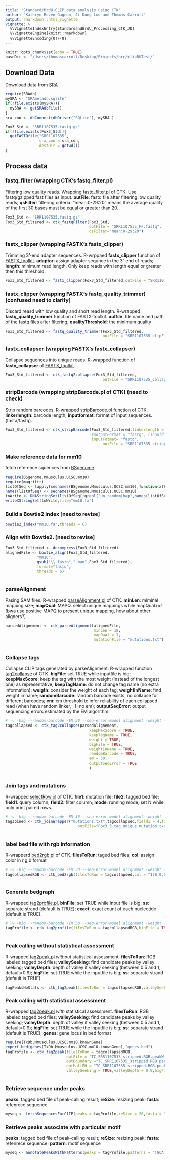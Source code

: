 ```yaml
---
title: "Standard/BrdU-CLIP data analysis using CTK"
author: "Kathryn Rozen-Gagnon, Ji-Dung Luo and Thomas Carroll"
output: rmarkdown::html_vignette
vignette: >
  %\VignetteIndexEntry{StandardandBrdU_Processing_CTK_JD}
  %\VignetteEngine{knitr::rmarkdown}
  %\VignetteEncoding{UTF-8}
---
```


```r
knitr::opts_chunk$set(echo = TRUE)
baseDir <- "/Users/thomascarroll/Desktop/Projects/brc/clipRUTest/"
```

## Download Data
Download data from [SRA](https://www.ncbi.nlm.nih.gov/sra)

```r
require(SRAdb)
mySRA <- "SRAmetadb.sqlite"
if(!file.exists(mySRA)){
  mySRA <- getSRAdbFile()
}
sra_con <- dbConnect(dbDriver("SQLite"), mySRA )
```

```r
Fox3_Std <- "SRR1107535.fastq.gz"
if(!file.exists(Fox3_Std)){
  getFASTQfile("SRR1107535",
               sra_con = sra_con,
               destDir = getwd())
}
```

## Process data

### fastq_filter **(wrapping CTK's fastq_filter.pl)**
Filtering low quality reads. Wrapping [fastq_filter.pl](https://zhanglab.c2b2.columbia.edu/index.php/CTK_usage#fastq_filter.pl) of CTK. Use fastq/gzipped fast files as input. **outFile**: fastq file after filtering low quality reads; **qsFilter**: filtering criteria. "mean:0-29:20" means the average quality of the first 30 bases must be equal or greater than 20.  

```r
Fox3_Std <- "SRR1107535.fastq.gz"
Fox3_Std_filtered <- ctk_fastqFilter(Fox3_Std,
                                     outFile = "SRR1107535_FF.fastq",
                                     qsFilter="mean:0-29:20")

```

### fastx_clipper **(wrapping FASTX's fastx_clipper)**
Trimming 3'-end adapter sequences. R-wrppaed **fastx_clipper** function of [FASTX_toolkit](http://hannonlab.cshl.edu/fastx_toolkit/commandline.html#fastq_quality_filter_usage). **adaptor**: assign adapter sequnce in the 3'-end of reads; **length**: minimum read length. Only keep reads with length equal or greater then this threshold. 

```r
Fox3_Std_filtered <- fastx_clipper(Fox3_Std_filtered,outFile = "SRR1107535_clipped.fastq",adaptor = "GTGTCAGTCACTTCCAGCGG",length =20)

```


### fastx_clipper **(wrapping FASTX's fastq_quality_trimmer)** [confused need to clarify]
Discard reasd with low quality and short read length. R-wrapped **fastq_quality_trimmer** function of FASTX-toolkit. **outfile**: file name and path of the fastq files after filtering; **qualityThreshold**: the minimum quality 

```r
Fox3_Std_filtered <- fastq_quality_trimmer(Fox3_Std_filtered,
                                           outFile = "SRR1107535_clipFiltered.fastq.gz",qualityThreshold = 5,minimumLength = 20 )

```

### fastx_collapser **(wrapping FASTX's fastx_collapser)**
Collapse sequences into unique reads. R-wrapped function of **fastx_collapser** of [FASTX_toolkit](http://hannonlab.cshl.edu/fastx_toolkit/commandline.html#fastq_quality_filter_usage). 

```r
Fox3_Std_filtered <- ctk_fastq2collapse(Fox3_Std_filtered,
                                           outFile = "SRR1107535_collapsed.fastq.gz")

```

### stripBarcode **(wrapping stripBarcode.pl of CTK)** (need to check)
Strip random barcodes. R-wrapped [stripBarcode.pl](https://zhanglab.c2b2.columbia.edu/index.php/CTK_usage#stripBarcode.pl) function of CTK. **linkerlength**: barcode length; **inputformat**: format of input sequences. (fasta/fastq).

```r
Fox3_Std_filtered <- ctk_stripBarcode(Fox3_Std_filtered,linkerlength = 5,
                                      #outputFormat = "fastq", (should be inputformat)
                                      inputFotmat= "fastq",
                                           outFile = "SRR1107535_stripped.fastq.gz")

```

### Make reference data for mm10
fetch reference squences from [BSgenome](https://www.bioconductor.org/packages/release/bioc/html/BSgenome.html).

```r
require(BSgenome.Mmusculus.UCSC.mm10)
require(magrittr)
listOfSeq <- lapply(seqnames(BSgenome.Mmusculus.UCSC.mm10),function(x)BSgenome.Mmusculus.UCSC.mm10[[x]])
names(listOfSeq) <- seqnames(BSgenome.Mmusculus.UCSC.mm10)
toWrite <- DNAStringSet(listOfSeq[!grepl("Un|random|hap",names(listOfSeq))])
writeXStringSet(toWrite,file="mm10.fa")
```

### Build a Bowtie2 index [need to revise]

```r
bowtie2_index("mm10.fa",threads = 6)
```


### Align with Bowtie2. [need to revise]

```r
Fox3_Std_filtered <- decompress(Fox3_Std_filtered)
alignedFile <- bowtie_align(Fox3_Std_filtered,
              "mm10",
              gsub("\\.fastq",".bam",Fox3_Std_filtered),
              format="fastq",
              threads = 6)
             
```


### parseAlignment
Pasing SAM files. R-wrapped [parseAlignment.pl](https://zhanglab.c2b2.columbia.edu/index.php/CTK_usage#parseAlignment.pl) of CTK. **minLen**: miminal mapping size; **mapQual**: MAPQ. select unique mappings while mapQual>=1 [bwa use positive MAPQ to present unique mapping, how about other aligners?]

```r

parsedAlignement <- ctk_parseAlignment(alignedFile,
                                       minLen = 18,
                                       mapQual = 1,
                                       mutationFile = "mutations.txt")
             
```


### Collapse tags 
Collapse CLIP tags generated by parseAlignment. R-wrapped function [tag2collapse](https://zhanglab.c2b2.columbia.edu/index.php/CTK_usage#tag2collapse.pl) of CTK. **bigFile**: set TRUE while inputfile is big; **keepMaxScore**: keep the tag with the most weight (instead of the longest one) as representative; **keepTagName**: do not change tag name (no extra information); **weigth**: consider the weight of each tag; **weightInName**: find weight in name; **randomBarcode**: random barcode exists, no collapse for different barcodes; **em**: em threshold to infer reliability of each collapsed read (when have random linker, -1=no em); **outputSeqError**: output sequencing errors estimated by the EM algorithm
```r
# -v -big --random-barcode -EM 30 --seq-error-model alignment -weight --weight-in-name --keep-max-score --keep-tag-name $f.tag.bed
tagcollapsed <- ctk_tag2collapse(parsedAlignement,
                                     keepMaxScore = TRUE,
                                     keepTagName = TRUE,
                                     weight = TRUE,
                                     bigFile = TRUE,
                                     weightInName = TRUE,
                                     randomBarcode = TRUE,
                                     em = 30,
                                     outputSeqError = TRUE
                                     )
             
```

### Join tags and mutations
R-wrapped [selectRow.pl](https://zhanglab.c2b2.columbia.edu/index.php/CTK_usage#selectRow.pl) of CTK. **file1**: mutation file; **file2**: tagged bed file; **field1**: query column; **field2**: filter column; **mode**: running mode, set N while only print paired rows.

```r
# -v -big --random-barcode -EM 30 --seq-error-model alignment -weight --weight-in-name --keep-max-score --keep-tag-name $f.tag.bed
tagJoined <- ctk_joinWrapper("mutations.txt",tagcollapsed,field1 = 4,field2 = 4,mode = "n",
                                outFile="Fox3_3_tag.unique.mutation.txt")
             
```


### label bed file with rgb information
R-wrapperd [bed2rgb.pl](https://zhanglab.c2b2.columbia.edu/index.php/CTK_usage#bed2rgb.pl) of CTK.
**filesToRun**: taged bed files; **col**: assign color in r,g,b format

```r
# -v -big --random-barcode -EM 30 --seq-error-model alignment -weight --weight-in-name --keep-max-score --keep-tag-name $f.tag.bed
tagcollapsedRGB <- ctk_bed2rgb(filesToRun = tagcollapsed,col = "128,0,0")
             
```


### Generate bedgraph
R-wrapped [tag2profile.pl](https://zhanglab.c2b2.columbia.edu/index.php/CTK_usage#tag2profile.pl). **binFile**: set TRUE while input file is big; **ss**: separate strand (default is TRUE); **exact**: exact count of each nucleotide (default is TRUE).

```r
# -v -big --random-barcode -EM 30 --seq-error-model alignment -weight --weight-in-name --keep-max-score --keep-tag-name $f.tag.bed
tagProfile <- ctk_tag2profile(filesToRun = tagcollapsedRGB,bigFile = TRUE,ss = TRUE,exact = TRUE,outputFormat = "bedgraph")
             
```


### Peak calling without statistical assessment
R-wrapped [tag2peak.pl](https://zhanglab.c2b2.columbia.edu/index.php/CTK_usage#tag2peak.pl) *without* statistical assessment. **filesToRun**: RGB labeled tagged bed files; **valleySeeking**: 	find candidate peaks by valley seeking; **valleyDepth**: depth of valley if valley seeking (between 0.5 and 1, default=0.9); **bigFile**: set TRUE while the inputfile is big; **ss**: separate strand (default is TRUE).

```r
tagPeaksNoStats <- ctk_tag2peak(filesToRun = tagcollapsedRGB,valleySeeking = TRUE,valleyDepth = 0.9,bigFile = TRUE,ss = TRUE)
```


### Peak calling with statistical assessment
R-wrapped [tag2peak.pl](https://zhanglab.c2b2.columbia.edu/index.php/CTK_usage#tag2peak.pl) *with* statistical assessment. **filesToRun**: RGB labeled tagged bed files; **valleySeeking**: 	find candidate peaks by valley seeking; **valleyDepth**: depth of valley if valley seeking (between 0.5 and 1, default=0.9); **bigFile**: set TRUE while the inputfile is big; **ss**: separate strand (default is TRUE); **genes**: gene locus in bed format

```r
require(TxDb.Mmusculus.UCSC.mm10.knownGene)
export.bed(genes(TxDb.Mmusculus.UCSC.mm10.knownGene),"genes.bed")
tagProfile <- ctk_tag2peak(filesToRun = tagcollapsedRGB,
                           outFile = "TC_SRR1107535_stripped.RGB.peakWithStats.bed",
                           outBoundary ="TC_SRR1107535_stripped.RGB.peakBoundary.bed",
                           outHalfPH = "TC_SRR1107535_stripped.RGB.peakHalf.bed",
                           valleySeeking = TRUE,valleyDepth = 0.9,bigFile = TRUE,ss = TRUE,genes = "genes.bed")
             
```

### Retrieve sequence under peaks
**peaks**: tagged bed file of peak-calling result; **reSize**: resizing peak; **fasta**: refenrece sequence

```r
myseq <- fetchSequencesForClIP(peaks = tagProfile,reSize = 20,fasta = "mm10.fa",bedHeader = FALSE)
```

### Retrieve peaks associate with particular motif
**peaks**: tagged bed file of peak-calling result; **reSize**: resizing peak; **fasta**: refenrece sequence; **pattern**: motif sequence

```r
myseq <- annotatePeaksWithPatterns(peaks = tagProfile,patterns = "TGCATG",resize = 100,fasta = "mm10.fa",bedHeader=FALSE)
```

